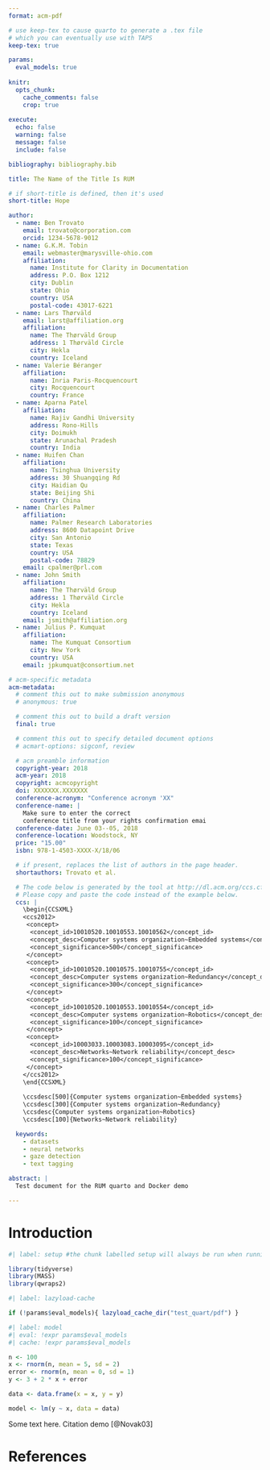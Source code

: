 ```yaml
---
format: acm-pdf

# use keep-tex to cause quarto to generate a .tex file
# which you can eventually use with TAPS
keep-tex: true

params:
  eval_models: true
  
knitr:
  opts_chunk: 
    cache_comments: false
    crop: true
    
execute: 
  echo: false
  warning: false
  message: false
  include: false

bibliography: bibliography.bib

title: The Name of the Title Is RUM

# if short-title is defined, then it's used
short-title: Hope

author:
  - name: Ben Trovato
    email: trovato@corporation.com
    orcid: 1234-5678-9012
  - name: G.K.M. Tobin
    email: webmaster@marysville-ohio.com
    affiliation:
      name: Institute for Clarity in Documentation
      address: P.O. Box 1212
      city: Dublin
      state: Ohio
      country: USA
      postal-code: 43017-6221
  - name: Lars Thørväld
    email: larst@affiliation.org
    affiliation:
      name: The Thørväld Group
      address: 1 Thørväld Circle
      city: Hekla
      country: Iceland
  - name: Valerie Béranger
    affiliation:
      name: Inria Paris-Rocquencourt
      city: Rocquencourt
      country: France
  - name: Aparna Patel
    affiliation:
      name: Rajiv Gandhi University
      address: Rono-Hills
      city: Doimukh
      state: Arunachal Pradesh
      country: India
  - name: Huifen Chan
    affiliation:
      name: Tsinghua University
      address: 30 Shuangqing Rd
      city: Haidian Qu
      state: Beijing Shi
      country: China
  - name: Charles Palmer
    affiliation:
      name: Palmer Research Laboratories
      address: 8600 Datapoint Drive
      city: San Antonio
      state: Texas
      country: USA
      postal-code: 78829
    email: cpalmer@prl.com
  - name: John Smith
    affiliation:
      name: The Thørväld Group
      address: 1 Thørväld Circle
      city: Hekla
      country: Iceland
    email: jsmith@affiliation.org
  - name: Julius P. Kumquat
    affiliation:
      name: The Kumquat Consortium
      city: New York
      country: USA
    email: jpkumquat@consortium.net

# acm-specific metadata
acm-metadata:
  # comment this out to make submission anonymous
  # anonymous: true

  # comment this out to build a draft version
  final: true

  # comment this out to specify detailed document options
  # acmart-options: sigconf, review  

  # acm preamble information
  copyright-year: 2018
  acm-year: 2018
  copyright: acmcopyright
  doi: XXXXXXX.XXXXXXX
  conference-acronym: "Conference acronym 'XX"
  conference-name: |
    Make sure to enter the correct
    conference title from your rights confirmation emai
  conference-date: June 03--05, 2018
  conference-location: Woodstock, NY
  price: "15.00"
  isbn: 978-1-4503-XXXX-X/18/06

  # if present, replaces the list of authors in the page header.
  shortauthors: Trovato et al.

  # The code below is generated by the tool at http://dl.acm.org/ccs.cfm.
  # Please copy and paste the code instead of the example below.
  ccs: |
    \begin{CCSXML}
    <ccs2012>
     <concept>
      <concept_id>10010520.10010553.10010562</concept_id>
      <concept_desc>Computer systems organization~Embedded systems</concept_desc>
      <concept_significance>500</concept_significance>
     </concept>
     <concept>
      <concept_id>10010520.10010575.10010755</concept_id>
      <concept_desc>Computer systems organization~Redundancy</concept_desc>
      <concept_significance>300</concept_significance>
     </concept>
     <concept>
      <concept_id>10010520.10010553.10010554</concept_id>
      <concept_desc>Computer systems organization~Robotics</concept_desc>
      <concept_significance>100</concept_significance>
     </concept>
     <concept>
      <concept_id>10003033.10003083.10003095</concept_id>
      <concept_desc>Networks~Network reliability</concept_desc>
      <concept_significance>100</concept_significance>
     </concept>
    </ccs2012>
    \end{CCSXML}
    
    \ccsdesc[500]{Computer systems organization~Embedded systems}
    \ccsdesc[300]{Computer systems organization~Redundancy}
    \ccsdesc{Computer systems organization~Robotics}
    \ccsdesc[100]{Networks~Network reliability}

  keywords:
    - datasets
    - neural networks
    - gaze detection
    - text tagging

abstract: |
  Test document for the RUM quarto and Docker demo

---
```




# Introduction

```r
#| label: setup #the chunk labelled setup will always be run when running any other chunk.

library(tidyverse)
library(MASS)
library(qwraps2)
```

```r
#| label: lazyload-cache

if (!params$eval_models){ lazyload_cache_dir("test_quart/pdf") }
```

```r
#| label: model
#| eval: !expr params$eval_models
#| cache: !expr params$eval_models

n <- 100  
x <- rnorm(n, mean = 5, sd = 2)  
error <- rnorm(n, mean = 0, sd = 1)  
y <- 3 + 2 * x + error  

data <- data.frame(x = x, y = y)

model <- lm(y ~ x, data = data)
```


Some text here. Citation demo [@Novak03]

# References {-}

